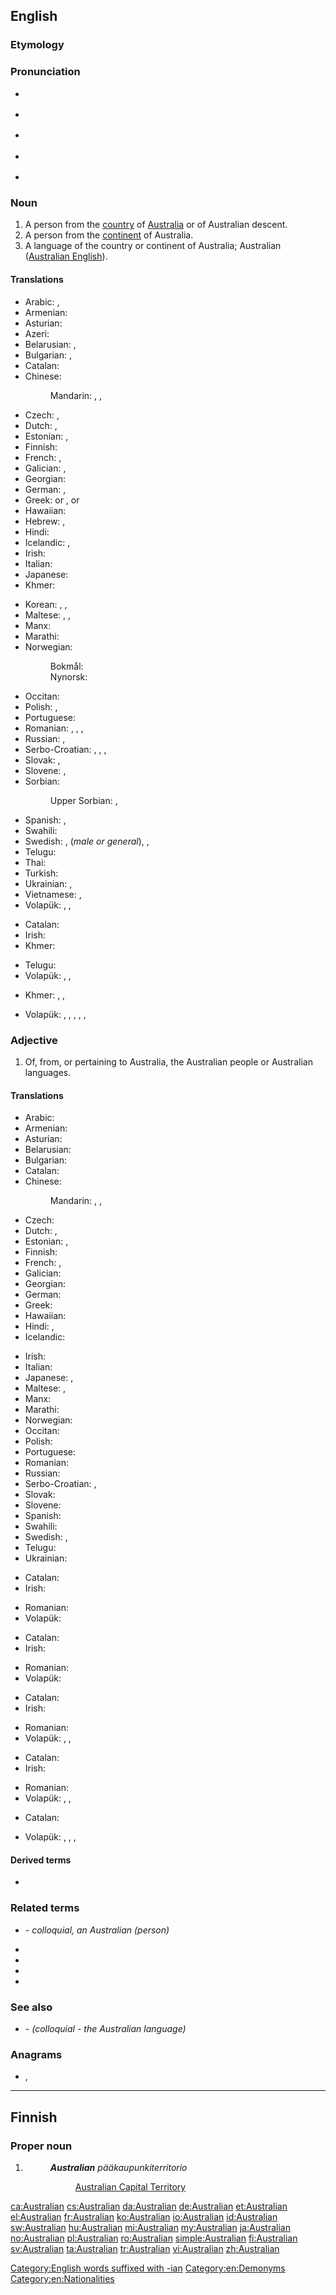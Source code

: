 {{also|australian}}
==English==

===Etymology===
{{suffix|Australia|an|lang=en}}

===Pronunciation===
* {{a|AU}} {{IPA|/əˈstɹæɪ.ljən/|/əˈstɹæɪ.liː.ən/|/əˈstɹæɪ.jən/|lang=en}}
* {{a|RP}} {{IPA|/ɒˈstɹeɪ.liː.ən/|/ɒˈstɹeɪ.li.jən/|lang=en}}
* {{a|GenAm}} {{IPA|/ɔˈstɹeɪ.li.ən/|/ɔˈstɹeɪl.jən/|lang=en}}
* {{a|cot-caught|Canada}} {{IPA|/ɑˈstɹeɪ.li.ən/|/ɑˈstɹeɪl.jən/|lang=en}}
* {{rhymes|eɪliən|lang=en}}

===Noun===
{{en-noun}}

# A person from the [[country]] of [[Australia]] or of Australian descent.
# A person from the [[continent]] of Australia.
# A language of the country or continent of Australia; Australian ([[Australian English]]).

====Translations====
{{trans-top|a person from the country of Australia or of Australian descent}}
* Arabic: {{t|ar|أُسْتُرَالِيّ|m}}, {{t|ar|أُسْتُرَالِيَّة|f}}
* Armenian: {{t|hy|ավստրալիացի|sc=Armn}}
* Asturian: {{t+|ast|australianu|m}}
* Azeri: {{t|az|avstraliyalı}}
* Belarusian: {{t|be|аўстралі́ец|m|sc=Cyrl}}, {{t|be|аўстралі́йка|f|sc=Cyrl}}
* Bulgarian: {{t|bg|австрали́ец|m|sc=Cyrl}}, {{t|bg|австрали́йка|f|sc=Cyrl}}
* Catalan: {{t|ca|australià}}
* Chinese:
*: Mandarin: {{t+|cmn|澳大利亞人|sc=Hani}}, {{t+|cmn|澳大利亚人|tr=Aòdàlìyàrén|sc=Hani}}, {{t+|cmn|澳洲人|tr=Àozhōurén|sc=Hani}}
* Czech: {{t+|cs|Australan|m}}, {{t+|cs|Australanka|f}}
* Dutch: {{t+|nl|Australiër|m}}, {{t+|nl|Australische|f}}
* Estonian: {{qualifier|man or woman}} {{t+|et|austraallane}}, {{qualifier|woman; no grammatical gender}} {{t|et|austraallanna}}
* Finnish: {{t+|fi|australialainen}}
* French: {{t+|fr|Australien|m}}, {{t+|fr|Australienne|f}}
* Galician: {{t|gl|australiano|m}}, {{t|gl|australiana|f}}
* Georgian: {{t|ka|ავსტრალიელი|sc=Geor}}
* German: {{t+|de|Australier|m}}, {{t+|de|Australierin|f}}
* Greek: {{t+|el|Αυστραλός|m}} or {{t+|el|Αυστραλέζος|m}}, {{t|el|Αυστραλή|f}} or {{t|el|Αυστραλέζα|f}}
* Hawaiian: {{t|haw|ʻAukekulelia}}
* Hebrew: {{t+|he|אוסטרלי|m|tr=ost'rali}}, {{t|he|אוסטרלית|f|tr=ost'ralit}}
* Hindi: {{t|hi|आस्ट्रेलियन|tr=āsṭrēliyan}}
* Icelandic: {{t|is|Ástrali|m}}, {{t|is|Ástralíubúi|m}}
* Irish: {{t|ga|Astrálach|m}}
* Italian: {{t+|it|australiano|m}}
* Japanese: {{t+|ja|オーストラリア人|tr=Ōsutoraria jin}}
* Khmer: {{t|km|ជនជាតិអូស្ត្រាលី|sc=Khmr|tr=chɔɔn chiet oostraalii}}
{{trans-mid}}
* Korean: {{t|ko|오스트레일리아 사람|tr=Oseuteureillia saram|sc=Hang}}, {{t|ko|호주 사람|tr=Hoju saram|sc=Hang}}, {{t|ko|오스트레일리아인|tr=Oseuteureillia-in|sc=Hang}}
* Maltese: {{t|mt|Awstraljan|m}}, {{t|mt|Awstraljana|f}}, {{t|mt|Awstraljani|p}}
* Manx: {{t|gv|Austrailagh}}
* Marathi: {{t|mr|ऑस्ट्रेलियन|tr=ǒsṭrēliyana|sc=Deva}}
* Norwegian:
*: Bokmål: {{t+|nb|australier|m}}
*: Nynorsk: {{t+|nn|australiar|m}}
* Occitan: {{t|oc|australian|m}}
* Polish: {{t+|pl|Australijczyk|m}}, {{t+|pl|Australijka|f}}
* Portuguese: {{t+|pt|australiano}}
* Romanian: {{t+|ro|australian|m}}, {{t|ro|austrliancă|f}}, {{t|ro|australieni|m-p}}, {{t|ro|australience|f-p}}
* Russian: {{t+|ru|австрали́ец|m}}, {{t+|ru|австрали́йка|f}}
* Serbo-Croatian: {{t+|sh|Austrálac|m}}, {{t|sh|Aùstrālka|f}}, {{t|sh|Australijánac|m}}, {{t|sh|Australìjānka|f}}
* Slovak: {{t|sk|Austrálčan|m}}, {{t+|sk|Austrálčanka|f}}
* Slovene: {{t|sl|Australčan|m}}, {{t|sl|Avstralec|m}}
* Sorbian:
*: Upper Sorbian: {{t|hsb|Awstralčan|m}}, {{t|hsb|Awstralčanka|f}}
* Spanish: {{t+|es|australiano|m}}, {{t+|es|australiana|f}}
* Swahili: {{t+|sw|waustralia}}
* Swedish: {{t+|sv|australier}}, {{t+|sv|australiensare}} (''male or general''), {{t+|sv|australiensiska}}, {{t+|sv|australiska|f}}
* Telugu: {{t|te|ఆస్ట్రేలియను}}
* Thai: {{t|th|ชาวออสเตรเลีย|tr=chao ààwtdraelia}}
* Turkish: {{t+|tr|Avustralyalı}}
* Ukrainian: {{t+|uk|австралі́єць|m|sc=Cyrl}}, {{t|uk|австралі́йка|f|sc=Cyrl}}
* Vietnamese: {{t|vi|người Úc châu}}, {{t|vi|người Úc}}
* Volapük: {{qualifier|♂♀}} {{t|vo|Laustralänan}}, {{qualifier|♂}} {{t|vo|hi-Laustralänan}}, {{qualifier|♀}} {{t|vo|ji-Laustralänan}}
{{trans-bottom}}

{{trans-top|a person from the continent of Australia}}
* Catalan: {{t|ca|australià|m}}
* Irish: {{t|ga|Astrálach|m}}
* Khmer: {{t|km|ជនជាតិអូសេអានី|sc=Khmr|tr=chɔɔn chiet oosee’aanii}}
{{trans-mid}}
* Telugu: {{t|te|ఆస్ట్రేలియను}}
* Volapük: {{qualifier|♂♀}} {{t+|vo|Stralopan}}, {{qualifier|♂}} {{t+|vo|hi-Stralopan}}, {{qualifier|♀}} {{t+|vo|ji-Stralopan}}
{{trans-bottom}}

{{trans-top|a language of the country or continent of Australia; Australian (Australian English)}}
* Khmer: {{t+|km|អូស្ត្រាលី|sc=Khmr|tr=oostraalii}}, {{t|km|អូសេអានី|sc=Khmr|tr=oosee’aanii}}, {{t|km|ភាសាអង់គ្លេសអូស្ត្រាលី|sc=Khmr|tr=pʰiesaa ɑngkleih oostraalii}}
{{trans-mid}}
* Volapük: {{qualifier|Australia (country)}} {{t|vo|Laustralänapük}}, {{qualifier|Australia (continent)}} {{t|vo|Stralopapük}}, {{qualifier|Australia (country) English}} {{t|vo|Laustraläna-Linglänapük}}, {{qualifier|Australian (country) English}} {{t|vo|Linglänapük Laustralänik}}, {{qualifier|Australia (continent) English}} {{t|vo|Stralopa-Linglänapük}}, {{qualifier|Australian (continent) English}} {{t|vo|Linglänapük Stralopik}}
{{trans-bottom}}

===Adjective===
{{en-adj|-}}

# Of, from, or pertaining to Australia, the Australian people or Australian languages.

====Translations====
{{trans-top|of or pertaining to Australia, the Australian people or languages}}
* Arabic: {{t|ar|أُسْتُرَالِيّ}}
* Armenian: {{t+|hy|ավստրալիական|sc=Armn}}
* Asturian: {{t+|ast|australianu}}
* Belarusian: {{t|be|аўстралі́йскі|sc=Cyrl}}
* Bulgarian: {{t|bg|австрали́йски|sc=Cyrl}}
* Catalan: {{t|ca|australià}}
* Chinese:
*: Mandarin: {{t+|cmn|澳大利亞|alt=澳大利亞的|sc=Hani}}, {{t+|cmn|澳大利亚|alt=澳大利亚的|tr=Aòdàlìyà de|sc=Hani}}, {{t+|cmn|澳|alt=澳-|tr=Aò-|sc=Hani}}
* Czech: {{t+|cs|australský|m}}
* Dutch: {{t+|nl|Australisch}}, {{t+|nl|Australische}}
* Estonian: {{t+|et|Austraalia}}, {{qualifier|pertaining to the people}} {{t|et|austraalia}}
* Finnish: {{t+|fi|australialainen}}
* French: {{t+|fr|australien|m}}, {{t+|fr|australienne|f}}
* Galician: {{t|gl|australiano}}
* Georgian: {{t|ka|ავსტრალიური|sc=Geor}}
* German: {{t+|de|australisch}}
* Greek: {{t|el|αυστραλιανός}}
* Hawaiian: {{t|haw|ʻAukekulelia}}
* Hindi: {{t|hi|आस्ट्रेलियन|tr=āsṭrēliyan}}, {{t|hi|ऑस्ट्रेलियाई|tr=osṭreliyā'ī|sc=Deva}}
* Icelandic: {{t|is|ástralskur}}
{{trans-mid}}
* Irish: {{t|ga|Astrálach}}
* Italian: {{t+|it|australiano}}
* Japanese: {{t+|ja|オーストラリア|tr=Ōsutoraria no|alt=オーストラリアの|sc=Jpan}}, {{t+|ja|豪|alt=豪-|tr=ごう-, Gō-}}
* Maltese: {{t|mt|L-Awstraljan|m}}, {{t|mt|L-Awstraljani|p}}
* Manx: {{t|gv|Austrailagh}}
* Marathi: {{t|mr|ऑस्ट्रेलियन|tr=ǒsṭrēliyana|sc=Deva}}
* Norwegian: {{t|no|australsk}}
* Occitan: {{t|oc|australian}}
* Polish: {{t+|pl|australijski|m}}
* Portuguese: {{t+|pt|australiano}}
* Romanian: {{t+|ro|australian}}
* Russian: {{t+|ru|австрали́йский}}
* Serbo-Croatian: {{t+|sh|aùstrālskī}}, {{t|sh|ау̀стра̄лскӣ}}
* Slovak: {{t+|sk|austrálsky}}
* Slovene: {{t+|sl|avstralski}}
* Spanish: {{t+|es|australiano}}
* Swahili: {{t+|sw|waustralia}}
* Swedish: {{t+|sv|australiensisk}}, {{t+|sv|australisk}}
* Telugu: {{t|te|ఆస్ట్రేలియను}}
* Ukrainian: {{t+|uk|австралі́йський|sc=Cyrl}}
{{trans-bottom}}

{{trans-top|of or pertaining to the country of Australia}}
* Catalan: {{t|ca|australià}}
* Irish: {{t|ga|Astrálach}}
{{trans-mid}}
* Romanian: {{t+|ro|australian}}
* Volapük: {{t+|vo|Laustralänik}}
{{trans-bottom}}

{{trans-top|of or pertaining to the continent of Australia}}
* Catalan: {{t|ca|australià}}
* Irish: {{t|ga|Astrálach}}
{{trans-mid}}
* Romanian: {{t+|ro|australian}}
* Volapük: {{t+|vo|Stralopik}}
{{trans-bottom}}

{{trans-top|of or pertaining to a person (people) of the country of Australia}}
* Catalan: {{t|ca|australià}}
* Irish: {{t|ga|Astrálach}}
{{trans-mid}}
* Romanian: {{t+|ro|australian}}
* Volapük: {{qualifier|♂♀}} {{t|vo|Laustralänanik}}, {{qualifier|♂}} {{t|vo|hi-Laustralänanik}}, {{qualifier|♀}} {{t|vo|ji-Laustralänanik}}
{{trans-bottom}}

{{trans-top|of or pertaining to a person (people) of the continent of Australia}}
* Catalan: {{t|ca|australià}}
* Irish: {{t|ga|Astrálach}}
{{trans-mid}}
* Romanian: {{t+|ro|australian}}
* Volapük: {{qualifier|♂♀}} {{t|vo|Stralopanik}}, {{qualifier|♂}} {{t|vo|hi-Stralopanik}}, {{qualifier|♀}} {{t|vo|ji-Stralopanik}}
{{trans-bottom}}

{{trans-top|of or pertaining to a language (languages) of Australia (country or continent); Australian English}}
* Catalan: {{t|ca|australià}}
{{trans-mid}}
* Volapük: {{qualifier|country}} {{t|vo|Laustralänapükik}}, {{qualifier|continent}} {{t|vo|Stralopapükik}}, {{qualifier|Australia (country)}} {{t|vo|Laustraläna-Linglänapükik}}, {{qualifier|Australia (continent)}} {{t|vo|Stralopa-Linglänapükik}}
{{trans-bottom}}

====Derived terms====
* {{l|en|Australian dollar}}

===Related terms===
* {{l|en|Aussie}} - ''colloquial, an Australian (person)''
* {{l|en|austral}}
* {{l|en|Australia}}
* {{l|en|Australiana}}
* {{l|en|Australianism}}

===See also===
* {{l|en|Strine}} - ''(colloquial - the Australian language)''

===Anagrams===
* {{l|en|saturnalia}}, {{l|en|Saturnalia}}

[[Category:English words suffixed with -ian]]
[[Category:en:Demonyms]]
[[Category:en:Nationalities]]

----

==Finnish==

===Proper noun===
{{head|fi|proper noun form}}

# {{fi-form of|case=genitive|pl=singular|Australia}}
#: '''''Australian''' pääkaupunkiterritorio''
#:: [[Australian Capital Territory]]

[[ca:Australian]]
[[cs:Australian]]
[[da:Australian]]
[[de:Australian]]
[[et:Australian]]
[[el:Australian]]
[[fr:Australian]]
[[ko:Australian]]
[[io:Australian]]
[[id:Australian]]
[[sw:Australian]]
[[hu:Australian]]
[[mi:Australian]]
[[my:Australian]]
[[ja:Australian]]
[[no:Australian]]
[[pl:Australian]]
[[ro:Australian]]
[[simple:Australian]]
[[fi:Australian]]
[[sv:Australian]]
[[ta:Australian]]
[[tr:Australian]]
[[vi:Australian]]
[[zh:Australian]]